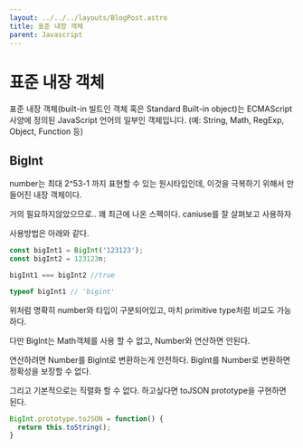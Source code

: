 ```yaml
---
layout: ../../../layouts/BlogPost.astro
title: 표준 내장 객체
parent: Javascript
---
```


# 표준 내장 객체

표준 내장 객체(built-in 빌트인 객체 혹은 Standard Built-in object)는 ECMAScript 사양에 정의된 JavaScript 언어의 일부인 객체입니다. \(예: String, Math, RegExp, Object, Function 등\)

## BigInt

number는 최대 2^53-1 까지 표현할 수 있는 원시타입인데, 이것을 극복하기 위해서 만들어진 내장 객체이다.

거의 필요하지않았으므로.. 꽤 최근에 나온 스펙이다. caniuse를 잘 살펴보고 사용하자

사용방법은 아래와 같다.

```js
const bigInt1 = BigInt('123123');
const bigInt2 = 123123n;

bigInt1 === bigInt2 //true

typeof bigInt1 // 'bigint'
```

위처럼 명확히 number와 타입이 구분되어있고, 마치 primitive type처럼 비교도 가능하다.

다만 BigInt는 Math객체를 사용 할 수 없고, Number와 연산하면 안된다.

연산하려면 Number를 BigInt로 변환하는게 안전하다. BigInt를 Number로 변환하면 정확성을 보장할 수 없다.

그리고 기본적으로는 직렬화 할 수 없다. 하고싶다면 toJSON prototype을 구현하면 된다.

```js
BigInt.prototype.toJSON = function() {
  return this.toString();
}
```